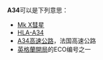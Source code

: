{{DisambigNav|A|34}}
'''A34'''可以是下列意思：

* [[Mk_X彗星|Mk X彗星]]
* [[HLA-A34|HLA-A34]]
* [[A34高速公路|A34高速公路]]，法国高速公路
* [[英格蘭開局|英格蘭開局]]的ECO编号之一

{{disambig}}